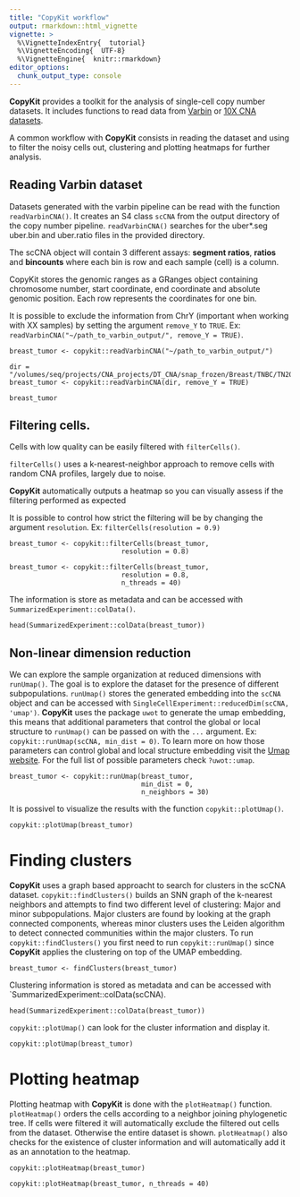 ```yaml
---
title: "CopyKit workflow"
output: rmarkdown::html_vignette
vignette: >
  %\VignetteIndexEntry{  tutorial}
  %\VignetteEncoding{  UTF-8}
  %\VignetteEngine{  knitr::rmarkdown}
editor_options: 
  chunk_output_type: console
---
```


  **CopyKit** provides a toolkit for the analysis of single-cell copy number datasets. It includes functions to read data from [Varbin](https://www.ncbi.nlm.nih.gov/pmc/articles/PMC4417119/) or [10X CNA datasets](https://www.10xgenomics.com/solutions/single-cell-cnv/).
  
  A common workflow with **CopyKit** consists in reading the dataset and using to filter the noisy cells out, clustering and plotting heatmaps for further analysis.

## Reading Varbin dataset

  Datasets generated with the varbin pipeline can be read with the function `readVarbinCNA()`. It creates an S4 class `scCNA` from the output directory of the copy number pipeline.
  `readVarbinCNA()` searches for the uber*.seg uber.bin and uber.ratio files in the provided directory.
  
  The scCNA object will contain 3 different assays: **segment ratios**, **ratios** and **bincounts** where each bin is row and each sample (cell) is a column.
  
  CopyKit stores the genomic ranges as a GRanges object containing chromosome number, start coordinate, end coordinate and absolute genomic position. 
  Each row represents the coordinates for one bin.
  
  It is possible to exclude the information from ChrY (important when working with XX samples) by setting the argument `remove_Y` to `TRUE`. Ex: `readVarbinCNA("~/path_to_varbin_output/", remove_Y = TRUE)`.

``` eval
breast_tumor <- copykit::readVarbinCNA("~/path_to_varbin_output/")
```

```echo
dir = "/volumes/seq/projects/CNA_projects/DT_CNA/snap_frozen/Breast/TNBC/TN20/"
breast_tumor <- copykit::readVarbinCNA(dir, remove_Y = TRUE)
```

```{   }
breast_tumor
```

## Filtering cells.

Cells with low quality can be easily filtered with `filterCells()`.

`filterCells()` uses a k-nearest-neighbor approach to remove cells with random CNA profiles, largely due to noise.

**CopyKit** automatically outputs a heatmap so you can visually assess if the filtering performed as expected

It is possible to control how strict the filtering will be by changing the argument `resolution`. Ex: `filterCells(resolution = 0.9)`

```eval
breast_tumor <- copykit::filterCells(breast_tumor,
                            resolution = 0.8)
```

```echo
breast_tumor <- copykit::filterCells(breast_tumor,
                            resolution = 0.8,
                            n_threads = 40)
```

The information is store as metadata and can be accessed with `SummarizedExperiment::colData()`.

```{  warning=FALSE }
head(SummarizedExperiment::colData(breast_tumor))
```

## Non-linear dimension reduction

We can explore the sample organization at reduced dimensions with `runUmap()`. The goal is to explore the dataset for the presence of different subpopulations.
`runUmap()` stores the generated embedding into the `scCNA` object and can be accessed with `SingleCellExperiment::reducedDim(scCNA, 'umap')`.
**CopyKit** uses the package `uwot` to generate the umap embedding, this means that additional parameters that control the global or local structure to `runUmap()` can be passed on with the `...` argument. Ex: `copykit::runUmap(scCNA, min_dist = 0)`. To learn more on how those parameters can control global and local structure embedding visit the [Umap website](https://umap-learn.readthedocs.io/en/latest/clustering.html). For the full list of possible parameters check `?uwot::umap`.

```{  warning=FALSE}
breast_tumor <- copykit::runUmap(breast_tumor,
                                 min_dist = 0,
                                 n_neighbors = 30)
```

It is possivel to visualize the results with the function `copykit::plotUmap()`.

```{  warning=FALSE}
copykit::plotUmap(breast_tumor)
```

# Finding clusters

**CopyKit** uses a graph based approacht to search for clusters in the scCNA dataset. `copykit::findClusters()` builds an SNN graph of the k-nearest neighbors and attempts to find two different level of clustering: Major and minor subpopulations.
Major clusters are found by looking at the graph connected components, whereas minor clusters uses the Leiden algorithm to detect connected communities within the major clusters.
To run `copykit::findClusters()` you first need to run `copykit::runUmap()` since **CopyKit** applies the clustering on top of the UMAP embedding.

```{ warning=FALSE }
breast_tumor <- findClusters(breast_tumor)
```

Clustering information is stored as metadata and can be accessed with `SummarizedExperiment::colData(scCNA).

```{ warning=FALSE }
head(SummarizedExperiment::colData(breast_tumor))
```

`copykit::plotUmap()` can look for the cluster information and display it.

```{  warning=FALSE }
copykit::plotUmap(breast_tumor)
```

# Plotting heatmap

Plotting heatmap with **CopyKit** is done with the `plotHeatmap()` function. `plotHeatmap()` orders the cells according to a neighbor joining phylogenetic tree.
If cells were filtered it will automatically exclude the filtered out cells from the dataset. Otherwise the entire dataset is shown. `plotHeatmap()` also checks for the existence of cluster information and will automatically add it as an annotation to the heatmap.

```eval
copykit::plotHeatmap(breast_tumor)
```

```echo
copykit::plotHeatmap(breast_tumor, n_threads = 40)
```


